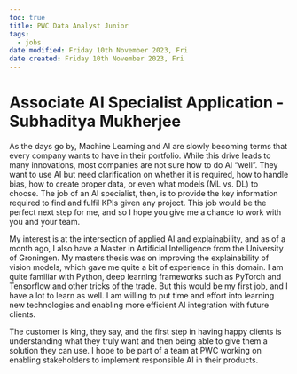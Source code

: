 ```yaml
---
toc: true
title: PWC Data Analyst Junior
tags:
  - jobs
date modified: Friday 10th November 2023, Fri
date created: Friday 10th November 2023, Fri
---
```


# Associate AI Specialist Application - Subhaditya Mukherjee


As the days go by, Machine Learning and AI are slowly becoming terms that every company wants to have in their portfolio. While this drive leads to many innovations, most companies are not sure how to do AI "well". They want to use AI but need clarification on whether it is required, how to handle bias, how to create proper data, or even what models (ML vs. DL) to choose. The job of an AI specialist, then, is to provide the key information required to find and fulfil KPIs given any project. This job would be the perfect next step for me, and so I hope you give me a chance to work with you and your team.

My interest is at the intersection of applied AI and explainability, and as of a month ago, I also have a Master in Artificial Intelligence from the University of Groningen. My masters thesis was on improving the explainability of vision models, which gave me quite a bit of experience in this domain. I am quite familiar with Python, deep learning frameworks such as PyTorch and Tensorflow and other tricks of the trade. But this would be my first job, and I have a lot to learn as well. I am willing to put time and effort into learning new technologies and enabling more efficient AI integration with future clients.

The customer is king, they say, and the first step in having happy clients is understanding what they truly want and then being able to give them a solution they can use. I hope to be part of a team at PWC working on enabling stakeholders to implement responsible AI in their products. 

